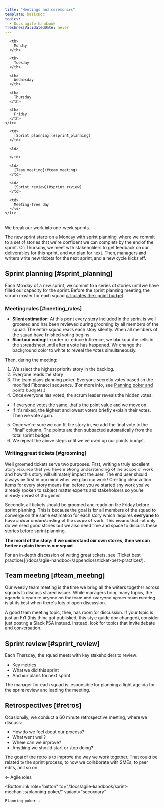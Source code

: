 ```yaml
---
title: "Meetings and ceremonies"
template: basicDoc
topics:
  - Docs agile handbook
freshnessValidatedDate: never
---
```


<table>
  <thead>
    <tr>

      <th>
        Monday
      </th>

      <th>
        Tuesday
      </th>

      <th>
        Wednesday
      </th>

      <th>
        Thursday
      </th>

      <th>
        Friday
      </th>
    </tr>
  </thead>

  <tbody>
    <tr>

      <td>
        [Sprint planning](#sprint_planning)
      </td>

      <td>

      </td>

      <td>
        [Team meeting](#team_meeting)
      </td>

      <td>
        [Sprint review](#sprint_review)
      </td>

      <td>
        Meeting-free day
      </td>
    </tr>
  </tbody>
</table>

We break our work into one-week sprints. 

The new sprint starts on a Monday with sprint planning, where we commit to a set of stories that we're confident we can complete by the end of the sprint. On Thursday, we meet with stakeholders to get feedback on our deliverables for this sprint, and our plan for next. Then, managers and writers write new tickets for the next sprint, and a new cycle kicks off.

## Sprint planning [#sprint_planning]

Each Monday of a new sprint, we commit to a series of stories until we have filled our capacity for the sprint. Before the sprint planning meeting, the scrum master for each squad [calculates their point budget](/docs/agile-handbook/sprint-mechanics/planning-poker/#points_budget). 

### Meeting rules [#meeting_rules]

* **Silent estimation:** At this point every story included in the sprint is well groomed and has been reviewed during grooming by all members of the squad. The entire squad reads each story silently. When all members of the squad have finished voting begins. 
* **Blackout voting:**  In order to reduce influence, we blackout the cells in the spreadsheet until after a vote has happened. We change the background color to white to reveal the votes simultaneously.

Then, during the meeting:

1. We select the highest priority story in the backlog.
2. Everyone reads the story 
3. The team plays planning poker. Everyone secretly votes based on the modified Fibonacci sequence. (For more info, see [Planning poker and points budgets](/docs/agile-handbook/sprint-mechanics/planning-poker/).)
4. Once everyone has voted, the scrum leader reveals the hidden votes.
  * If everyone votes the same, that's the point value and we move on.
  * If it's mixed, the highest and lowest voters briefly explain their votes. Then we vote again.
5. Once we're sure we can fit the story in, we add the final vote to the "final" column. The points are then subtracted automatically from the total sprint budget. 
6. We repeat the above steps until we've used up our points budget.

### Writing great tickets [#grooming]

Well groomed tickets serve two purposes. First, writing a truly excellent story requires that you have a strong understanding of the scope of work and how this story will ultimately impact the user. The end user should always be first in our mind when we plan our work! Creating clear action items for every story means that before you've started any work you've already spoken to subject matter experts and stakeholders so you're already ahead of the game!

Secondly, all tickets should be groomed and ready on the Friday before sprint planning. This is because the goal is for all members of the squad to converge on the same estimation for each story which requires **everyone** to have a clear understanding of the scope of work. This means that not only do we need good stories but we also need time and space to discuss these stories before sprint planning. 

**The moral of the story: If we understand our own stories, then we can better explain them to our squad.** 

<Callout variant="tip">
  For an in-depth discussion of writing great tickets, see [Ticket best practices](/docs/agile-handbook/appendices/ticket-best-practices/).
</Callout>

## Team meeting [#team_meeting]

Our weekly team meeting is the time we bring all the writers together across squads to discuss shared issues. While managers bring many topics, the agenda is open to anyone on the team and everyone agrees team meeting is at its best when there's lots of open discussion.

A good team meeting topic, then, has room for discussion. If your topic is just an FYI (this thing got published, this style guide doc changed), consider just posting a Slack PSA instead. Instead, look for topics that invite debate and conversation.

## Sprint review [#sprint_review]

Each Thursday, the squad meets with key stakeholders to review:

* Key metrics
* What we did this sprint
* And our plans for next sprint

The manager for each squad is responsible for planning a light agenda for the sprint review and leading the meeting.

## Retrospectives [#retros]

Ocasionally, we conduct a 60 minute retrospective meeting, where we discuss:

* How do we feel about our process?
* What went well?
* Where can we improve?
* Anything we should start or stop doing?

The goal of the retro is to improve the way we work together. That could be related to the sprint process, to how we collaborate with SMEs, to peer edits, and so on.

<ButtonGroup>
  <ButtonLink
    role="button"
    to="/docs/agile-handbook/key-concepts/agile-roles/"
    variant="secondary"
  >
    ← Agile roles
  </ButtonLink>

  <ButtonLink
    role="button"
    to="/docs/agile-handbook/sprint-mechanics/planning-poker/"
    variant="secondary"
  >
    Planning poker →
  </ButtonLink>
</ButtonGroup>